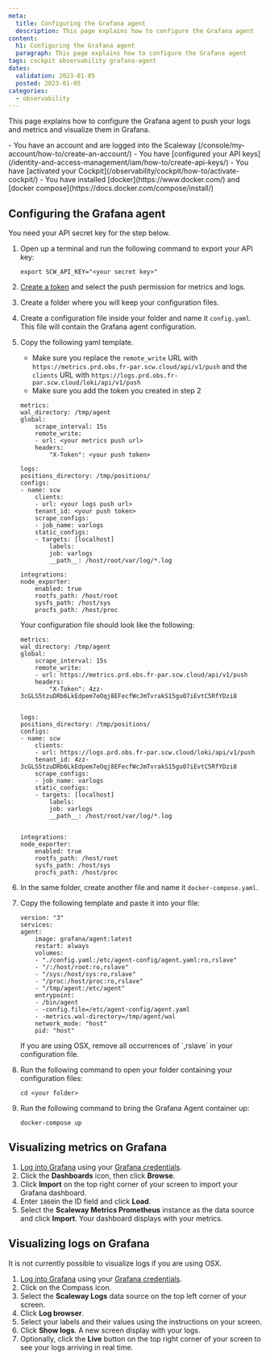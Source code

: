 ```yaml
---
meta:
  title: Configuring the Grafana agent
  description: This page explains how to configure the Grafana agent
content:
  h1: Configuring the Grafana agent
  paragraph: This page explains how to configure the Grafana agent
tags: cockpit observability grafana-agent
dates:
  validation: 2023-01-05
  posted: 2023-01-05
categories:
  - observability
---
```


This page explains how to configure the Grafana agent to push your logs and metrics and visualize them in Grafana.

<Macro id="iam-requirements" />

<Message type="requirement">
  - You have an account and are logged into the Scaleway (/console/my-account/how-to/create-an-account/)
  - You have [configured your API keys](/identity-and-access-management/iam/how-to/create-api-keys/)
  - You have [activated your Cockpit](/observability/cockpit/how-to/activate-cockpit/)
  - You have installed [docker](https://www.docker.com/) and [docker compose](https://docs.docker.com/compose/install/)
</Message>

## Configuring the Grafana agent

You need your API secret key for the step below.

1. Open up a terminal and run the following command to export your API key:

    ```
    export SCW_API_KEY="<your secret key>"
    ```
2. [Create a token](/observability/cockpit/how-to/create-token/) and select the push permission for metrics and logs.
3. Create a folder where you will keep your configuration files.
4. Create a configuration file inside your folder and name it `config.yaml`. This file will contain the Grafana agent configuration.
5. Copy the following yaml template.
    <Message type="important">
     - Make sure you replace the `remote_write` URL with `https://metrics.prd.obs.fr-par.scw.cloud/api/v1/push` and the `clients` URL with `https://logs.prd.obs.fr-par.scw.cloud/loki/api/v1/push`
     - Make sure you add the token you created in step 2
    </Message>

    ```
    metrics:
    wal_directory: /tmp/agent
    global:
        scrape_interval: 15s
        remote_write:
        - url: <your metrics push url>
        headers:
            "X-Token": <your push token>

    logs:
    positions_directory: /tmp/positions/
    configs:
    - name: scw
        clients:
        - url: <your logs push url>
        tenant_id: <your push token>
        scrape_configs:
        - job_name: varlogs
        static_configs:
        - targets: [localhost]
            labels:
            job: varlogs
            __path__: /host/root/var/log/*.log

    integrations:
    node_exporter:
        enabled: true
        rootfs_path: /host/root
        sysfs_path: /host/sys
        procfs_path: /host/proc
    ```
    Your configuration file should look like the following:

    ```
    metrics:
    wal_directory: /tmp/agent
    global:
        scrape_interval: 15s
        remote_write:
        - url: https://metrics.prd.obs.fr-par.scw.cloud/api/v1/push
        headers:
            "X-Token": 4zz-3cGLS5tzuDRb6LkEdpem7eOqj8EFecfWcJmTvrakS15gu07iEvtC5RfYDzi8


    logs:
    positions_directory: /tmp/positions/
    configs:
    - name: scw
        clients:
        - url: https://logs.prd.obs.fr-par.scw.cloud/loki/api/v1/push
        tenant_id: 4zz-3cGLS5tzuDRb6LkEdpem7eOqj8EFecfWcJmTvrakS15gu07iEvtC5RfYDzi8
        scrape_configs:
        - job_name: varlogs
        static_configs:
        - targets: [localhost]
            labels:
            job: varlogs
            __path__: /host/root/var/log/*.log


    integrations:
    node_exporter:
        enabled: true
        rootfs_path: /host/root
        sysfs_path: /host/sys
        procfs_path: /host/proc
    ```
6. In the same folder, create another file and name it `docker-compose.yaml`.
7. Copy the following template and paste it into your file:

    ```
    version: "3"
    services:
    agent:
        image: grafana/agent:latest
        restart: always
        volumes:
        - "./config.yaml:/etc/agent-config/agent.yaml:ro,rslave"
        - "/:/host/root:ro,rslave"
        - "/sys:/host/sys:ro,rslave"
        - "/proc:/host/proc:ro,rslave"
        - "/tmp/agent:/etc/agent"
        entrypoint:
        - /bin/agent
        - -config.file=/etc/agent-config/agent.yaml
        - -metrics.wal-directory=/tmp/agent/wal
        network_mode: "host"
        pid: "host"
    ```
    <Message type="important">
     If you are using OSX, remove all occurrences of `,rslave` in your configuration file.
    </Message>

8. Run the following command to open your folder containing your configuration files:

    ```
    cd <your folder>
    ```
9. Run the following command to bring the Grafana Agent container up:

    ```
    docker-compose up
    ```

## Visualizing metrics on Grafana

1. [Log into Grafana](/observability/cockpit/how-to/access-grafana-and-managed-dashboards/) using your [Grafana credentials](/observability/cockpit/how-to/retrieve-grafana-credentials/).
2. Click the **Dashboards** icon, then click **Browse**.
    <Lightbox src="scaleway_obs_dashboards_browse.webp" alt="" />
3. Click **Import** on the top right corner of your screen to import your Grafana dashboard.
4. Enter `1860`in the ID field and click **Load**.
    <Lightbox src="scaleway_obs_import_dashboard.webp" alt="" />
5. Select the **Scaleway Metrics Prometheus** instance as the data source and click **Import**. Your dashboard displays with your metrics.

## Visualizing logs on Grafana

<Message type="important">
 It is not currently possible to visualize logs if you are using OSX.
</Message>

1. [Log into Grafana](/observability/cockpit/how-to/access-grafana-and-managed-dashboards/) using your [Grafana credentials](/observability/cockpit/how-to/retrieve-grafana-credentials/).
2. Click on the Compass icon.
    <Lightbox src="scaleway_obs_compass.webp" alt="" />
3. Select the **Scaleway Logs** data source on the top left corner of your screen.
4. Click **Log browser**.
5. Select your labels and their values using the instructions on your screen.
6. Click **Show logs**. A new screen display with your logs.
7. Optionally, click the **Live** button on the top right corner of your screen to see your logs arriving in real time.





